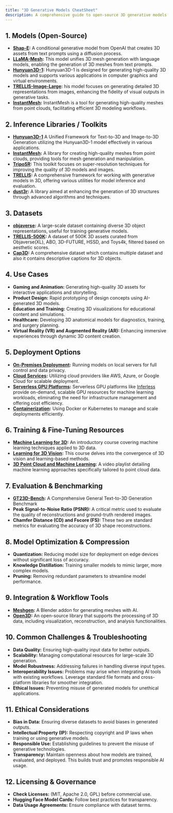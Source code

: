 ```yaml
---
title: "3D Generative Models CheatSheet"
description: A comprehensive guide to open-source 3D generative models, datasets, toolkits, and resources for development, deployment, and evaluation.
--- 
```


## 1. Models (Open-Source)

- **[Shap-E](https://huggingface.co/openai/shap-e):** A conditional generative model from OpenAI that creates 3D assets from text prompts using a diffusion process.
- **[LLaMA-Mesh](https://huggingface.co/Zhengyi/LLaMA-Mesh):** This model unifies 3D mesh generation with language models, enabling the generation of 3D meshes from text prompts. 
- **[Hunyuan3D-1](https://huggingface.co/tencent/Hunyuan3D-1):** Hunyuan3D-1 is designed for generating high-quality 3D models and supports various applications in computer graphics and virtual environments.
- **[TRELLIS-Image-Large](https://huggingface.co/JeffreyXiang/TRELLIS-image-large):** his model focuses on generating detailed 3D representations from images, enhancing the fidelity of visual outputs in generative tasks.
- **[InstantMesh](https://huggingface.co/TencentARC/InstantMesh):** InstantMesh is a tool for generating high-quality meshes from point clouds, facilitating efficient 3D modeling workflows.

## 2. Inference Libraries / Toolkits

- **[Hunyuan3D-1](https://github.com/tencent/Hunyuan3D-1)** A Unified Framework for Text-to-3D and Image-to-3D Generation utilizing the Hunyuan3D-1 model effectively in various applications.
- **[InstantMesh](https://github.com/TencentARC/InstantMesh):** A library for creating high-quality meshes from point clouds, providing tools for mesh generation and manipulation.
- **[TripoSR](https://github.com/VAST-AI-Research/TripoSR):**  This toolkit focuses on super-resolution techniques for improving the quality of 3D models and images.
- **[TRELLIS](https://github.com/Microsoft/TRELLIS):** A comprehensive framework for working with generative models in 3D, offering various utilities for model inference and evaluation.
- **[dust3r](https://github.com/naver/dust3r/):** A library aimed at enhancing the generation of 3D structures through advanced algorithms and techniques.

## 3. Datasets

- **[objaverse](https://huggingface.co/datasets/allenai/objaverse):** A large-scale dataset containing diverse 3D object representations, useful for training generative models.
- **[TRELLIS-500K](https://huggingface.co/datasets/JeffreyXiang/TRELLIS-500K):** A dataset of 500K 3D assets curated from Objaverse(XL), ABO, 3D-FUTURE, HSSD, and Toys4k, filtered based on aesthetic scores.
- **[Cap3D](https://huggingface.co/datasets/tiange/Cap3D):** A comprehensive dataset which contains multiple dataset and also it contains descriptive captions for 3D objects.

## 4. Use Cases

- **Gaming and Animation:** Generating high-quality 3D assets for interactive applications and storytelling.
- **Product Design:** Rapid prototyping of design concepts using AI-generated 3D models.
- **Education and Training:** Creating 3D visualizations for educational content and simulations.
- **Healthcare:** Developing 3D anatomical models for diagnostics, training, and surgery planning.
- **Virtual Reality (VR) and Augmented Reality (AR):** Enhancing immersive experiences through dynamic 3D content creation.

## 5. Deployment Options

- **[On-Premises Deployment](https://medium.com/@cprasenjit32/deployment-of-machine-learning-models-on-premises-and-in-the-cloud-39b021efba97):** Running models on local servers for full control and data privacy.
- **[Cloud Services](https://www.analyticsvidhya.com/blog/2022/09/how-to-deploy-a-machine-learning-model-on-aws-ec2/):** Utilizing cloud providers like AWS, Azure, or Google Cloud for scalable deployment.
- **[Serverless GPU Platforms](https://docs.inferless.com/how-to-guides/deploy-a-codellama-python-34b-model-using-inferless):** Serverless GPU platforms like [Inferless](https://www.inferless.com/) provide on-demand, scalable GPU resources for machine learning workloads, eliminating the need for infrastructure management and offering cost efficiency.
- **[Containerization](https://www.datacamp.com/tutorial/containerization-docker-and-kubernetes-for-machine-learning):** Using Docker or Kubernetes to manage and scale deployments efficiently.


## 6. Training & Fine-Tuning Resources

- **[Machine Learning for 3D](https://huggingface.co/learn/ml-for-3d-course/unit0/introduction):** An introductory course covering machine learning techniques applied to 3D data.
- **[Learning for 3D Vision](https://learning3d.github.io/?utm_source=chatgpt.com):** This course delves into the convergence of 3D vision and learning-based methods.
- **[3D Point Cloud and Machine Learning](https://www.youtube.com/playlist?list=PLY8iUIKUWr9PRHjh4H86UwwnM_3gU3sHV):** A video playlist detailing machine learning approaches specifically tailored to point cloud data.

## 7. Evaluation & Benchmarking

- **[GT23D-Bench](https://arxiv.org/html/2412.09997v1):** A Comprehensive General Text-to-3D Generation Benchmark
- **Peak Signal-to-Noise Ratio (PSNR):** A critical metric used to evaluate the quality of reconstructions and ground-truth rendered images.
- **Chamfer Distance (CD) and Fscore (FS):** These two are standard metrics for evaluating the accuracy of 3D shape reconstructions.

## 8. Model Optimization & Compression

- **Quantization:** Reducing model size for deployment on edge devices without significant loss of accuracy.
- **Knowledge Distillation:** Training smaller models to mimic larger, more complex models.
- **Pruning:** Removing redundant parameters to streamline model performance.

## 9. Integration & Workflow Tools
- **[Meshgen](https://github.com/huggingface/meshgen):** A Blender addon for generating meshes with AI.
- **[Open3D](https://github.com/isl-org/Open3D):** An open-source library that supports the processing of 3D data, including visualization, reconstruction, and analysis functionalities.

## 10. Common Challenges & Troubleshooting

- **Data Quality:** Ensuring high-quality input data for better outputs.
- **Scalability:** Managing computational resources for large-scale 3D generation.
- **Model Robustness:** Addressing failures in handling diverse input types.
- **Interoperability Issues:** Problems may arise when integrating AI tools with existing workflows. Leverage standard file formats and cross-platform libraries for smoother integration.
- **Ethical Issues:** Preventing misuse of generated models for unethical applications.

## 11. Ethical Considerations

- **Bias in Data:** Ensuring diverse datasets to avoid biases in generated outputs.
- **Intellectual Property (IP):** Respecting copyright and IP laws when training or using generative models.
- **Responsible Use:** Establishing guidelines to prevent the misuse of generative technologies.
- **Transparency:** Maintain openness about how models are trained, evaluated, and deployed. This builds trust and promotes responsible AI usage.
## 12. Licensing & Governance

- **Check Licenses:** (MIT, Apache 2.0, GPL) before commercial use.
- **Hugging Face Model Cards:** Follow best practices for transparency.
- **Data Usage Agreements:** Ensure compliance with dataset terms.